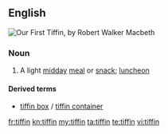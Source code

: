 ==English==
[[File:Robert Walker Macbeth - Our First Tiff - Google Art Project.jpg|thumb|''Our First Tiffin'', by [[:en:w:Robert Walker Macbeth|Robert Walker Macbeth]]]]
{{wikipedia}}

===Noun===
{{en-noun}}

# {{context|UK|India|lang=en}} A light [[midday]] [[meal]] or [[snack]]; [[luncheon]]

====Derived terms====
* [[tiffin box]] / [[tiffin container]]

[[fr:tiffin]]
[[kn:tiffin]]
[[my:tiffin]]
[[ta:tiffin]]
[[te:tiffin]]
[[vi:tiffin]]